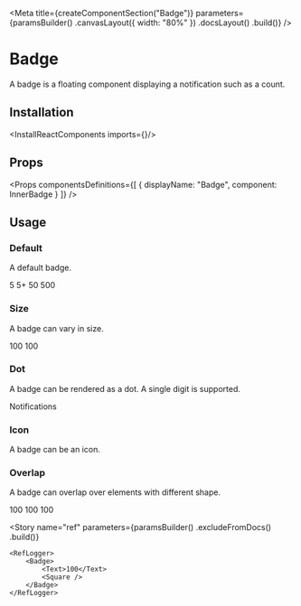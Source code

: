 
<Meta
    title={createComponentSection("Badge")}
    parameters={paramsBuilder()
        .canvasLayout({ width: "80%" })
        .docsLayout(<ReactComponentsLayout sourcePath="/packages/react-components/src/badge" />)
        .build()}
/>

# Badge

A badge is a floating component displaying a notification such as a count.

## Installation

<InstallReactComponents imports={<Imports />}/>

## Props

<Props
    componentsDefinitions={[
        { displayName: "Badge", component: InnerBadge }
    ]}
/>

## Usage

### Default

A default badge.

<Preview>
    <Story name="default">
        <Inline gap={8} verticalAlign="center">
            <Badge>
                <Text>5</Text>
                <Square />
            </Badge>
            <Badge>
                <Text>5+</Text>
                <Square />
            </Badge>
            <Badge>
                <Text>50</Text>
                <Square />
            </Badge>
            <Badge>
                <Text>500</Text>
                <Square />
            </Badge>
        </Inline>
    </Story>
</Preview>

### Size

A badge can vary in size.

<Preview>
    <Story name="size">
        <Inline gap={8} verticalAlign="end">
            <Badge size="sm" overlap="circle">
                <Text>100</Text>
                <Circle />
            </Badge>
            <Badge overlap="circle">
                <Text>100</Text>
                <Circle />
            </Badge>
        </Inline>
    </Story>
</Preview>

### Dot

A badge can be rendered as a dot. A single digit is supported.

<Preview>
    <Story name="dot">
        <Inline gap={8} verticalAlign="center">
            <Badge variant="dot" overlap="circle">
                <Circle />
            </Badge>
            <Badge variant="dot" overlap="icon">
                <EmailIcon size="lg" />
            </Badge>
            <Badge variant="dot">
                Notifications
            </Badge>
        </Inline>
    </Story>
</Preview>

### Icon

A badge can be an icon.

<Preview>
    <Story name="icon">
        <Badge variant="icon" overlap="circle">
            <CheckCircleIcon />
            <Circle />
        </Badge>
    </Story>
</Preview>

### Overlap

A badge can overlap over elements with different shape.

<Preview>
    <Story name="overlap">
        <Inline gap={13} verticalAlign="center">
            <Inline gap={8}>
                <Badge>
                    <Text>100</Text>
                    <Square />
                </Badge>
                <Badge variant="dot">
                    <Square />
                </Badge>
                <Badge variant="icon">
                    <CheckCircleIcon />
                    <Square />
                </Badge>
            </Inline>
            <Inline gap={8}>
                <Badge overlap="circle">
                    <Text>100</Text>
                    <Circle />
                </Badge>
                <Badge variant="dot" overlap="circle">
                    <Circle />
                </Badge>
                <Badge variant="icon" overlap="circle">
                    <CheckCircleIcon />
                    <Circle />
                </Badge>
            </Inline>
            <Inline gap={8}>
                <Badge overlap="icon">
                    <Text>100</Text>
                    <EmailIcon size="lg" />
                </Badge>
                <Badge variant="dot" overlap="icon">
                    <EmailIcon size="lg" />
                </Badge>
                <Badge variant="icon" overlap="icon">
                    <CheckCircleIcon />
                    <EmailIcon size="lg" />
                </Badge>
            </Inline>
        </Inline>
    </Story>
</Preview>

<Story
    name="ref"
    parameters={paramsBuilder()
        .excludeFromDocs()
        .build()}
>
    <RefLogger>
        <Badge>
            <Text>100</Text>
            <Square />
        </Badge>
    </RefLogger>
</Story>
